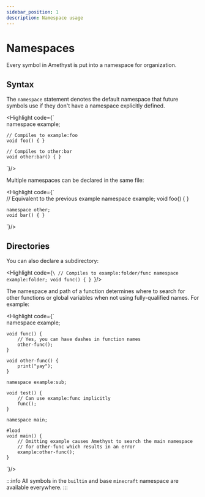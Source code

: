 ```yaml
---
sidebar_position: 1
description: Namespace usage
---
```



# Namespaces

Every symbol in Amethyst is put into a namespace for organization.

## Syntax

The `namespace` statement denotes the default namespace that future symbols use if they don't have a namespace explicitly defined.

<Highlight code={`\
    namespace example;

    // Compiles to example:foo
    void foo() { }

    // Compiles to other:bar
    void other:bar() { }
`}/>

Multiple namespaces can be declared in the same file:

<Highlight code={`\
    // Equivalent to the previous example
    namespace example;
    void foo() { }

    namespace other;
    void bar() { }
`}/>

## Directories

You can also declare a subdirectory:

<Highlight code={`\
    // Compiles to example:folder/func
    namespace example:folder;
    void func() { }
`}/>

The namespace and path of a function determines where to search for other functions or global variables when not using fully-qualified names. For example:

<Highlight code={`\
    namespace example;

    void func() {
        // Yes, you can have dashes in function names
        other-func();
    }

    void other-func() {
        print("yay");
    }

    namespace example:sub;

    void test() {
        // Can use example:func implicitly
        func();
    }

    namespace main;

    #load
    void main() {
        // Omitting example causes Amethyst to search the main namespace
        // for other-func which results in an error
        example:other-func();
    }
`}/>

:::info
All symbols in the `builtin` and base `minecraft` namespace are available everywhere.
:::

